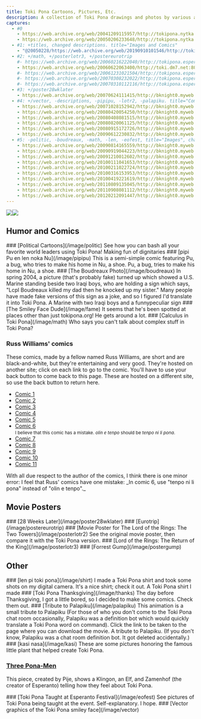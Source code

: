 ```yaml
---
title: Toki Pona Cartoons, Pictures, Etc.
description: A collection of Toki Pona drawings and photos by various authors 
captures:
  - #0
    - https://web.archive.org/web/20041209115957/http://tokipona.nytka.org:80/image/image.html
    - https://web.archive.org/web/20050206233648/http://tokipona.nytka.org:80/image/image.html
  - #1: +titles, changed descriptions. title="Images and Comics"
    - "@20050228/https://web.archive.org/web/20190910101546/http://tokipona.atspace.org/image/image.html"
  - #2: +/math, +/posterlotr3, +/postereurotrip
    #- https://web.archive.org/web/20060216222040/http://tokipona.esperanto-jeunes.org:80/image/image.html
    - https://web.archive.org/web/20060622063400/http://toki.dm7.net:80/image/image.html
    #- https://web.archive.org/web/20061231021504/http://tokipona.esperanto-jeunes.org:80/image/image.html
    #- https://web.archive.org/web/20070308232022/http://tokipona.esperanto-jeunes.org:80/image/image.html
    #- https://web.archive.org/web/20070310112116/http://tokipona.esperanto-jeunes.org:80/image/image.html
  - #3: +/poster28wklater 
    - https://web.archive.org/web/20070624111415/http://bknight0.myweb.uga.edu/toki/image/image.html
  - #4: +/vector, -descriptions, -pipipu, -lotr2, -palapiku. title="Comics, Images"
    - https://web.archive.org/web/20071028152942/http://bknight0.myweb.uga.edu/toki/image/image.html
    - https://web.archive.org/web/20080420054250/http://bknight0.myweb.uga.edu/toki/image/image.html
    - https://web.archive.org/web/20080408081515/http://bknight0.myweb.uga.edu/toki/image/image.html
    - https://web.archive.org/web/20080820061125/http://bknight0.myweb.uga.edu/toki/image/image.html
    - https://web.archive.org/web/20080915172726/http://bknight0.myweb.uga.edu/toki/image/image.html
    - https://web.archive.org/web/20090612230832/http://bknight0.myweb.uga.edu/toki/image/image.html
  - #5: -politic, -boudreaux, -math, -len, -eofest, title="Images", changed header image
    - https://web.archive.org/web/20090814165559/http://bknight0.myweb.uga.edu/toki/image/image.html
    - https://web.archive.org/web/20090919044223/http://bknight0.myweb.uga.edu/toki/image/image.html
    - https://web.archive.org/web/20091210012602/http://bknight0.myweb.uga.edu/toki/image/image.html
    - https://web.archive.org/web/20100111041653/http://bknight0.myweb.uga.edu/toki/image/image.html
    - https://web.archive.org/web/20100211022724/http://bknight0.myweb.uga.edu/toki/image/image.html
    - https://web.archive.org/web/20100316153953/http://bknight0.myweb.uga.edu/toki/image/image.html
    - https://web.archive.org/web/20100419221619/http://bknight0.myweb.uga.edu/toki/image/image.html
    - https://web.archive.org/web/20110809135045/http://bknight0.myweb.uga.edu/toki/image/image.html
    - https://web.archive.org/web/20110908081112/http://bknight0.myweb.uga.edu/toki/image/image.html
    - https://web.archive.org/web/20120212091447/http://bknight0.myweb.uga.edu/toki/image/image.html
---
```


<Change till={5}>![](/images/image.jpg)</Change><Change from={5}>![](/images/image2.jpg)</Change>


## <Change from={1} till={5}>Humor and Comics</Change>

<Change till={5}>
### [Political Cartoons](/image/politic)
<Change till={1}>See how you can bash all your favorite world leaders using Toki Pona!</Change>
<Change from={1} till={4}>Making fun of dignitaries</Change>
</Change>

<Change till={4}>
### [pipi Pu en len noka Nu](/image/pipipu)
<Change till={1}>This is a semi-simple comic featuring Pu, a bug, who tries to make his home in Nu, a shoe.</Change>
<Change from={1}>Pu, a bug, tries to make his home in Nu, a shoe.</Change>
</Change>

<Change till={5}>
### [The Boudreaux Photo](/image/boudreaux)
<Change till={1}>In spring 2004, a picture (that's probably fake) turned up which showed a U.S. Marine standing beside two Iraqi boys, who are holding a sign which says, "Lcpl Boudreaux killed my dad then he knocked up my sister." Many people have made fake versions of this sign as a joke, and so I figured I'd translate it into Toki Pona.</Change>
<Change from={1}>A Marine with two Iraqi boys and a <Change till={4}>funny</Change><Change from={4}>peculiar</Change> sign</Change>
</Change>

<Change till={4}>
### [The Smiley Face Dude](/image/fame)
<Change till={1}>It seems that he's been spotted at places other than just tokipona.org!</Change>
<Change from={1}>He gets around a lot.</Change>
</Change>

<Change from={2} till={5}>
### [Calculus in Toki Pona](/image/math)
<Change till={4}>Who says you can't talk about complex stuff in Toki Pona?</Change>
</Change>

### <Change from={1}>Russ Williams' comics</Change>

<Change till={1}>These comics, made by a fellow named Russ Williams, are short and are black-and-white, but they're entertaining and very good. They're hosted on another site; click on each link to go to the comic. You'll have to use your back button to come back to this page.</Change>
<Change from={1}>These are hosted on a different site, so use the back button to return here.</Change>

- [Comic 1](http://www.kofightclub.com/d/20030526.html)  
- [Comic 2](http://www.kofightclub.com/d/20030602.html)  
- [Comic 3](http://www.kofightclub.com/d/20030609.html)  
- [Comic 4](http://www.kofightclub.com/d/20030623.html)  
- [Comic 5](http://www.kofightclub.com/d/20030630.html)  
- [Comic 6](http://www.kofightclub.com/d/20030714.html)  
  <Change from={5}><small>I believe that this comic has a mistake. _olin e tenpo_ should be _tenpo ni li pona_.</small></Change>
- [Comic 7](http://www.kofightclub.com/d/20030721.html)  
- [Comic 8](http://www.kofightclub.com/d/20030728.html)  
- [Comic 9](http://www.kofightclub.com/d/20030811.html)  
- [Comic 10](http://www.kofightclub.com/d/20031208.html)  
- [Comic 11](http://www.kofightclub.com/d/20031229.html)  

<Change from={5}>
<Change till={1}>With all due respect to the author of the comics, I think there is one minor error:</Change>
<Change from={1}>I feel that Russ' comics have one mistake:</Change>  
_In comic 6, use "tenpo ni li pona" instead of "olin e tenpo"._
</Change>

## <Change from={1}>Movie Posters</Change>

<Change from={3}>
### [28 Weeks Later](/image/poster28wklater)
</Change>

<Change from={2}>
### [Eurotrip](/image/postereurotrip)
</Change>

<Change till={4}>
### [<Change till={1}>Movie Poster for</Change> The Lord of the Rings: The Two Towers](/image/posterlotr2)
<Change till={1}>See the original movie poster, then compare it with the Toki Pona version.</Change>
</Change>

<Change from={2}>
### [Lord of the Rings: The Return of the King](/image/posterlotr3)
</Change>

<Change from={1}>
### [Forrest Gump](/image/postergump)
</Change>

## <Change from={1}>Other</Change>

<Change till={5}>
### [len pi toki pona](/image/shirt)
<Change till={1}>I made a Toki Pona shirt and took some shots on my digital camera. It's a nice shirt; check it out.</Change>
<Change from={1} till={4}>A Toki Pona shirt I made</Change>
</Change>

<Change till={1}>
### [Toki Pona Thanksgiving](/image/thanks)
The day before Thanksgiving, I got a little bored, so I decided to make some comics. Check them out.
</Change>

<Change till={4}>
### [Tribute to Palapiku](/image/palapiku)
<Change till={1}>This animation is a small tribute to Palapiku (For those of who you don't come to the Toki Pona chat room occasionally, Palapiku was a definition bot which would quickly translate a Toki Pona word on command). Click the link to be taken to the page where you can download the movie.</Change>
<Change from={1}>A tribute to Palapiku. (If you don't know, Palapiku was a chat room definition bot. It got deleted accidentally.)</Change>
</Change>

<Change till={1}>
### [kasi nasa](/image/kasi)
These are some pictures honoring the famous little plant that helped create Toki Pona.

### [Three Pona-Men](/image/pona)
This piece, created by Pije, shows a Klingon, an Elf, and Zamenhof (the creator of Esperanto) telling how they feel about Toki Pona.
</Change>

<Change till={5}>
### [Toki Pona Taught at Esperanto Festival](/image/eofest)
<Change till={1}>See pictures of Toki Pona being taught at the event.</Change>
<Change from={1} till={4}>Self-explanatory. I hope.</Change>
</Change>

<Change from={4}>
### [Vector graphics of the Toki Pona smiley <Change till={5}>face</Change>](/image/vector)
</Change>